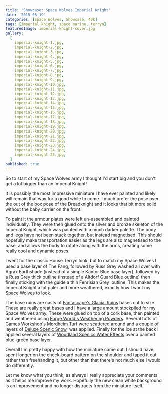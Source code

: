 ```yaml
---
title: 'Showcase: Space Wolves Imperial Knight'
date: '2015-08-19'
categories: [Space Wolves, Showcase, 40k]
tags: [imperial knight, space marine, terryn]
featuredImage: imperial-knight-cover.jpg
gallery:
  [
    imperial-knight-1.jpg,
    imperial-knight-2.jpg,
    imperial-knight-3.jpg,
    imperial-knight-4.jpg,
    imperial-knight-5.jpg,
    imperial-knight-6.jpg,
    imperial-knight-7.jpg,
    imperial-knight-8.jpg,
    imperial-knight-9.jpg,
    imperial-knight-10.jpg,
    imperial-knight-11.jpg,
    imperial-knight-12.jpg,
    imperial-knight-13.jpg,
    imperial-knight-14.jpg,
    imperial-knight-15.jpg,
    imperial-knight-16.jpg,
    imperial-knight-17.jpg,
    imperial-knight-18.jpg,
    imperial-knight-19.jpg,
    imperial-knight-20.jpg,
    imperial-knight-21.jpg,
    imperial-knight-22.jpg,
    imperial-knight-23.jpg,
    imperial-knight-24.jpg,
    imperial-knight-25.jpg,
  ]
published: true
---
```


So to start of my Space Wolves army I thought I'd start big and you don't get a lot bigger than an Imperial Knight!

It is possibly the most impressive miniature I have ever painted and likely will remain that way for a good while to
come. I much prefer the pose over the out of the box pose of the Dreadknight and it looks that bit more solid without
the baby carrier on the front.

To paint it the armour plates were left un-assembled and painted individually. They were then glued onto the silver
and bronze skeleton of the Imperial Knight, which was painted with a much darker palette. The body and legs have not
been stuck together, but instead magnetised. This should hopefully make transportation easier as the legs are also
magnetised to the base, and allows the body to rotate along with the arms, creating some really cool and dynamic poses.

I went for the classic House Terryn look, but to match my Space Wolves I used a base layer of The Fang, followed by
Russ Grey washed all over with Agrax Earthshade (instead of a simple Kantor Blue base layer), followed by a Russ Grey
thick outline (instead of a Altdorf Guard Blue outline) then finally sticking with the guide a thin Fenrisian Grey 
outline. This makes the Imperial Knight a lot paler and more weathered, exactly how I want my Space Wolves to look.

The base ruins are casts of [Fantascape's Glacial Ruins](http://www.fantascape.co.uk/119-glacial-ruins) bases cut
to size. These are really great bases and I have a large amount stockpiled for my Space Wolves army. These were
glued on top of a cork base, then painted and weathered using
[Forge World's Weathering Powders](http://www.forgeworld.co.uk/en-GB/Weathering-Powders-Set-1). Several tufts of
[Games Workshop's Mordheim Turf](http://www.games-workshop.com/en-EU/Mordheim-Turf) were scattered around and a
couple of layers of [Deluxe Scenic Snow](http://www.amazon.co.uk/DLXBD029-Deluxe-Materials-Scenic-Snow/dp/B00AMB7398/) 
was applied. Finally for the ice at the back I applied several layers of
[Woodland Scenics Water Effects](http://www.hobbycraft.co.uk/woodland-scenics-water-effects/574635-1000) over a
painted blue-green base layer.

Overall I'm pretty happy with how the miniature came out. I should have spent longer on the check-board pattern on
the shoulder and taped it out rather than freehanding it, but other than that there's not much else I would do
differently.

Let me know what you think, as always I really appreciate your comments as it helps me improve my work. Hopefully
the new clean white background is an improvement and no longer distracts from the miniature itself.
